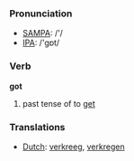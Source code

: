 === Pronunciation ===
*[[w:SAMPA|SAMPA]]: /'/
*[[w:IPA|IPA]]: /'gɒt/

=== Verb ===

'''got'''

# past tense of to [[get]]

=== Translations ===
*[[Dutch]]: [[verkreeg]], [[verkregen]]